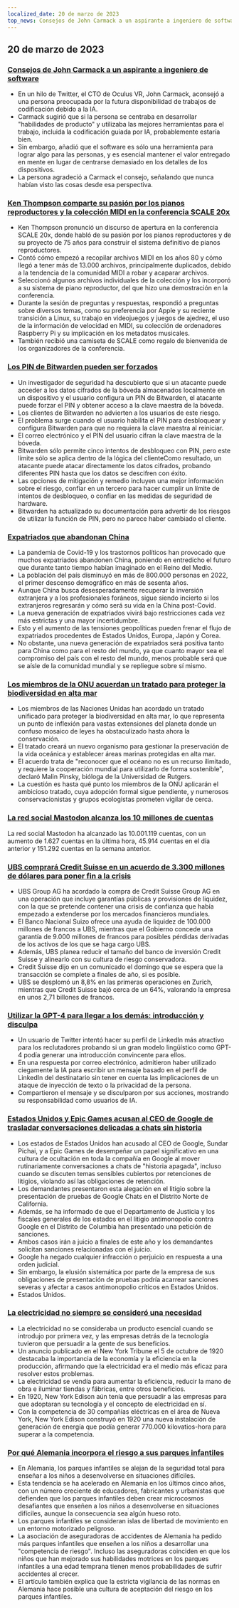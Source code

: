 ```yaml
---
localized_date: 20 de marzo de 2023
top_news: Consejos de John Carmack a un aspirante a ingeniero de software
---
```




<CallToAction />

<Steps>

## 20 de marzo de 2023

### [Consejos de John Carmack a un aspirante a ingeniero de software](https://twitter.com/ID_AA_Carmack/status/1637087219591659520?ref=hackernewsgpt.com)

- En un hilo de Twitter, el CTO de Oculus VR, John Carmack, aconsejó a una persona preocupada por la futura disponibilidad de trabajos de codificación debido a la IA.
- Carmack sugirió que si la persona se centraba en desarrollar "habilidades de producto" y utilizaba las mejores herramientas para el trabajo, incluida la codificación guiada por IA, probablemente estaría bien.
- Sin embargo, añadió que el software es sólo una herramienta para lograr algo para las personas, y es esencial mantener el valor entregado en mente en lugar de centrarse demasiado en los detalles de los dispositivos.
- La persona agradeció a Carmack el consejo, señalando que nunca habían visto las cosas desde esa perspectiva.

### [Ken Thompson comparte su pasión por los pianos reproductores y la colección MIDI en la conferencia SCALE 20x](https://www.youtube.com/watch?v=kaandEt_pKw&ref=hackernewsgpt.com)

- Ken Thompson pronunció un discurso de apertura en la conferencia SCALE 20x, donde habló de su pasión por los pianos reproductores y de su proyecto de 75 años para construir el sistema definitivo de pianos reproductores.
- Contó cómo empezó a recopilar archivos MIDI en los años 80 y cómo llegó a tener más de 13.000 archivos, principalmente duplicados, debido a la tendencia de la comunidad MIDI a robar y acaparar archivos.
- Seleccionó algunos archivos individuales de la colección y los incorporó a su sistema de piano reproductor, del que hizo una demostración en la conferencia.
- Durante la sesión de preguntas y respuestas, respondió a preguntas sobre diversos temas, como su preferencia por Apple y su reciente transición a Linux, su trabajo en videojuegos y juegos de ajedrez, el uso de la información de velocidad en MIDI, su colección de ordenadores Raspberry Pi y su implicación en los metadatos musicales.
- También recibió una camiseta de SCALE como regalo de bienvenida de los organizadores de la conferencia.

### [Los PIN de Bitwarden pueden ser forzados](https://ambiso.github.io/bitwarden-pin/?ref=hackernewsgpt.com)

- Un investigador de seguridad ha descubierto que si un atacante puede acceder a los datos cifrados de la bóveda almacenados localmente en un dispositivo y el usuario configura un PIN de Bitwarden, el atacante puede forzar el PIN y obtener acceso a la clave maestra de la bóveda.
- Los clientes de Bitwarden no advierten a los usuarios de este riesgo.
- El problema surge cuando el usuario habilita el PIN para desbloquear y configura Bitwarden para que no requiera la clave maestra al reiniciar.
- El correo electrónico y el PIN del usuario cifran la clave maestra de la bóveda.
- Bitwarden sólo permite cinco intentos de desbloqueo con PIN, pero este límite sólo se aplica dentro de la lógica del clienteComo resultado, un atacante puede atacar directamente los datos cifrados, probando diferentes PIN hasta que los datos se descifren con éxito.
- Las opciones de mitigación y remedio incluyen una mejor información sobre el riesgo, confiar en un tercero para hacer cumplir un límite de intentos de desbloqueo, o confiar en las medidas de seguridad de hardware.
- Bitwarden ha actualizado su documentación para advertir de los riesgos de utilizar la función de PIN, pero no parece haber cambiado el cliente.

### [Expatriados que abandonan China](https://www.persuasion.community/p/leaving-china?ref=hackernewsgpt.com)

- La pandemia de Covid-19 y los trastornos políticos han provocado que muchos expatriados abandonen China, poniendo en entredicho el futuro que durante tanto tiempo habían imaginado en el Reino del Medio.
- La población del país disminuyó en más de 800.000 personas en 2022, el primer descenso demográfico en más de sesenta años.
- Aunque China busca desesperadamente recuperar la inversión extranjera y a los profesionales foráneos, sigue siendo incierto si los extranjeros regresarán y cómo será su vida en la China post-Covid.
- La nueva generación de expatriados vivirá bajo restricciones cada vez más estrictas y una mayor incertidumbre.
- Esto y el aumento de las tensiones geopolíticas pueden frenar el flujo de expatriados procedentes de Estados Unidos, Europa, Japón y Corea.
- No obstante, una nueva generación de expatriados será positiva tanto para China como para el resto del mundo, ya que cuanto mayor sea el compromiso del país con el resto del mundo, menos probable será que se aísle de la comunidad mundial y se repliegue sobre sí mismo.

### [Los miembros de la ONU acuerdan un tratado para proteger la biodiversidad en alta mar](https://apnews.com/article/un-oceans-biodiversity-treaty-0b024fa07e8c1947236d8b8491ebf92c?ref=hackernewsgpt.com)

- Los miembros de las Naciones Unidas han acordado un tratado unificado para proteger la biodiversidad en alta mar, lo que representa un punto de inflexión para vastas extensiones del planeta donde un confuso mosaico de leyes ha obstaculizado hasta ahora la conservación.
- El tratado creará un nuevo organismo para gestionar la preservación de la vida oceánica y establecer áreas marinas protegidas en alta mar.
- El acuerdo trata de "reconocer que el océano no es un recurso ilimitado, y requiere la cooperación mundial para utilizarlo de forma sostenible", declaró Malin Pinsky, bióloga de la Universidad de Rutgers.
- La cuestión es hasta qué punto los miembros de la ONU aplicarán el ambicioso tratado, cuya adopción formal sigue pendiente, y numerosos conservacionistas y grupos ecologistas prometen vigilar de cerca.

### [La red social Mastodon alcanza los 10 millones de cuentas](https://mastodon.social/@mastodonusercount/110051957865629817?ref=hackernewsgpt.com)

La red social Mastodon ha alcanzado las 10.001.119 cuentas, con un aumento de 1.627 cuentas en la última hora, 45.914 cuentas en el día anterior y 151.292 cuentas en la semana anterior.

### [UBS comprará Credit Suisse en un acuerdo de 3.300 millones de dólares para poner fin a la crisis](https://www.bloomberg.com/news/articles/2023-03-19/ubs-agrees-to-buy-credit-suisse-in-historic-deal-to-end-crisis?ref=hackernewsgpt.com)

- UBS Group AG ha acordado la compra de Credit Suisse Group AG en una operación que incluye garantías públicas y provisiones de liquidez, con la que se pretende contener una crisis de confianza que había empezado a extenderse por los mercados financieros mundiales.
- El Banco Nacional Suizo ofrece una ayuda de liquidez de 100.000 millones de francos a UBS, mientras que el Gobierno concede una garantía de 9.000 millones de francos para posibles pérdidas derivadas de los activos de los que se haga cargo UBS.
- Además, UBS planea reducir el tamaño del banco de inversión Credit Suisse y alinearlo con su cultura de riesgo conservadora.
- Credit Suisse dijo en un comunicado el domingo que se espera que la transacción se complete a finales de año, si es posible.
- UBS se desplomó un 8,8% en las primeras operaciones en Zurich, mientras que Credit Suisse bajó cerca de un 64%, valorando la empresa en unos 2,71 billones de francos.

### [Utilizar la GPT-4 para llegar a los demás: introducción y disculpa](https://twitter.com/brdskggs/status/1637114268876144640?ref=hackernewsgpt.com)

- Un usuario de Twitter intentó hacer su perfil de LinkedIn más atractivo para los reclutadores probando si un gran modelo lingüístico como GPT-4 podía generar una introducción convincente para ellos.
- En una respuesta por correo electrónico, admitieron haber utilizado ciegamente la IA para escribir un mensaje basado en el perfil de LinkedIn del destinatario sin tener en cuenta las implicaciones de un ataque de inyección de texto o la privacidad de la persona.
- Compartieron el mensaje y se disculparon por sus acciones, mostrando su responsabilidad como usuarios de IA.

### [Estados Unidos y Epic Games acusan al CEO de Google de trasladar conversaciones delicadas a chats sin historia](http://www.fosspatents.com/2023/03/us-states-epic-games-others-accuse.html?ref=hackernewsgpt.com)

- Los estados de Estados Unidos han acusado al CEO de Google, Sundar Pichai, y a Epic Games de desempeñar un papel significativo en una cultura de ocultación en toda la compañía en Google al mover rutinariamente conversaciones a chats de "historia apagada", incluso cuando se discuten temas sensibles cubiertos por retenciones de litigios, violando así las obligaciones de retención.
- Los demandantes presentaron esta alegación en el litigio sobre la presentación de pruebas de Google Chats en el Distrito Norte de California.
- Además, se ha informado de que el Departamento de Justicia y los fiscales generales de los estados en el litigio antimonopolio contra Google en el Distrito de Columbia han presentado una petición de sanciones.
- Ambos casos irán a juicio a finales de este año y los demandantes solicitan sanciones relacionadas con el juicio.
- Google ha negado cualquier infracción o perjuicio en respuesta a una orden judicial.
- Sin embargo, la elusión sistemática por parte de la empresa de sus obligaciones de presentación de pruebas podría acarrear sanciones severas y afectar a casos antimonopolio críticos en Estados Unidos.
- Estados Unidos.

### [La electricidad no siempre se consideró una necesidad](https://www.smithsonianmag.com/smart-news/people-had-to-be-convinced-of-the-usefulness-of-electricity-21221094/?ref=hackernewsgpt.com)

- La electricidad no se consideraba un producto esencial cuando se introdujo por primera vez, y las empresas detrás de la tecnología tuvieron que persuadir a la gente de sus beneficios.
- Un anuncio publicado en el New York Tribune el 5 de octubre de 1920 destacaba la importancia de la economía y la eficiencia en la producción, afirmando que la electricidad era el medio más eficaz para resolver estos problemas.
- La electricidad se vendía para aumentar la eficiencia, reducir la mano de obra e iluminar tiendas y fábricas, entre otros beneficios.
- En 1920, New York Edison aún tenía que persuadir a las empresas para que adoptaran su tecnología y el concepto de electricidad en sí.
- Con la competencia de 30 compañías eléctricas en el área de Nueva York, New York Edison construyó en 1920 una nueva instalación de generación de energía que podía generar 770.000 kilovatios-hora para superar a la competencia.

### [Por qué Alemania incorpora el riesgo a sus parques infantiles](https://www.theguardian.com/world/2021/oct/24/why-germany-is-building-risk-into-its-playgrounds?ref=hackernewsgpt.com)

- En Alemania, los parques infantiles se alejan de la seguridad total para enseñar a los niños a desenvolverse en situaciones difíciles.
- Esta tendencia se ha acelerado en Alemania en los últimos cinco años, con un número creciente de educadores, fabricantes y urbanistas que defienden que los parques infantiles deben crear microcosmos desafiantes que enseñen a los niños a desenvolverse en situaciones difíciles, aunque la consecuencia sea algún hueso roto.
- Los parques infantiles se consideran islas de libertad de movimiento en un entorno motorizado peligroso.
- La asociación de aseguradoras de accidentes de Alemania ha pedido más parques infantiles que enseñen a los niños a desarrollar una "competencia de riesgo". Incluso las aseguradoras coinciden en que los niños que han mejorado sus habilidades motrices en los parques infantiles a una edad temprana tienen menos probabilidades de sufrir accidentes al crecer.
- El artículo también explica que la estricta vigilancia de las normas en Alemania hace posible una cultura de aceptación del riesgo en los parques infantiles.

</Steps>
